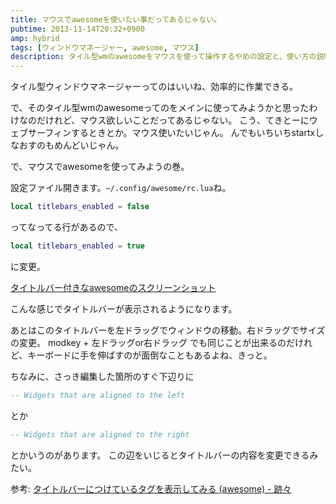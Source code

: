 ```yaml
---
title: マウスでawesomeを使いたい事だってあるじゃない。
pubtime: 2013-11-14T20:32+0900
amp: hybrid
tags: [ウィンドウマネージャー, awesome, マウス]
description: タイル型wmのawesomeをマウスを使って操作するやめの設定と、使い方の説明です。
---
```


タイル型ウィンドウマネージャーってのはいいね、効率的に作業できる。

で、そのタイル型wmのawesomeってのをメインに使ってみようかと思ったわけなのだけれど、マウス欲しいことだってあるじゃない。
こう、てきとーにウェブサーフィンするときとか。マウス使いたいじゃん。
んでもいちいちstartxしなおすのもめんどいじゃん。

で、マウスでawesomeを使ってみようの巻。

設定ファイル開きます。`~/.config/awesome/rc.lua`ね。
``` lua
local titlebars_enabled = false
```
ってなってる行があるので、
``` lua
local titlebars_enabled = true
```
に変更。

[タイトルバー付きなawesomeのスクリーンショット](/blog/2013/11/with_titlebar.jpg)

こんな感じでタイトルバーが表示されるようになります。

あとはこのタイトルバーを左ドラッグでウィンドウの移動。右ドラッグでサイズの変更。
modkey + 左ドラッグor右ドラッグ でも同じことが出来るのだけれど、キーボードに手を伸ばすのが面倒なこともあるよね、きっと。

ちなみに、さっき編集した箇所のすぐ下辺りに
``` lua
-- Widgets that are aligned to the left
```
とか
``` lua
-- Widgets that are aligned to the right
```
とかいうのがあります。
この辺をいじるとタイトルバーの内容を変更できるみたい。

参考: [タイトルバーにつけているタグを表示してみる (awesome) - 跡々](http://d.hatena.ne.jp/kojimu/20111108/1320714931)
